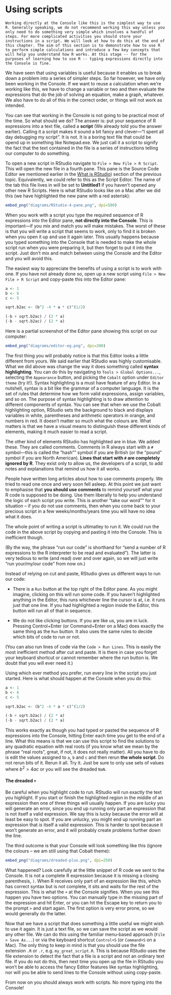 # Using scripts {#scripts}

```block
Working directly at the Console like this is the simplest way to use R. Generally speaking, we do not recommend working this way unless you only need to do something very simple which involves a handful of steps. For more complicated activities you should store your instructions in a script. We will look at how to do this at the end of this chapter. The aim of this section is to demonstrate how to use R to perform simple calculations and introduce a few key concepts that will help you understand how R works. At this stage -- for the purposes of learning how to use R -- typing expressions directly into the Console is fine.
```

We have seen that using variables is useful because it enables us to break down a problem into a series of simpler steps. So far however, we have only been working in the Console. If we want to reuse a calculation when we're working like this, we have to change a variable or two and then evaluate the expressions that do the job of solving an equation, make a graph, whatever. We also have to do all of this in the correct order, or things will not work as intended.

You can see that working in the Console is not going to be practical most of the time. So what should we do? The answer is: put your sequence of R expressions into a text file, called a __script__ (We already told you the answer earlier). Calling it a script makes it sound a bit fancy and clever---"I spent all day debugging my script". It is not. It is a boring text file that could be opend up in something like Notepad.exe. We just call it a script to signify the fact that the text contained in the file is a series of instructions telling our computer to do something.

To open a new script in RStudio navigate to `File > New File > R Script`. This will open the new file in a fourth pane. This pane is the Source Code Editor we mentioned earlier in the [What is RStudio]({{ site.baseurl }}/r-and-rstudio.html#what-is-rstudio)) section of the previous topic. Equivalently, we could refer to this as the Script Editor. The name of the tab this file lives in will be set to __Untitled1__ if you haven't opened any other new R Scripts. Here is what RStudio looks like on a Mac after we did this (we have highlighted the new pane with a red asterisk):

```r
embed_png("diagrams/RStudio-4-pane.png", dpi=500)
```

When you work with a script you type the required sequence of R expressions into the Editor pane, **not directly into the Console**. This is important---if you mix and match you will make mistakes. The worst of these is that you will write a script that seems to work, only to find it is broken when you open it up and use it again later. This usually happens because you typed something into the Console that is needed to make the whole script run when you were preparing it, but then forget to put it into the script. Just don't mix and match between using the Console and the Editor and you will avoid this.

The easiest way to appreciate the benefits of using a script is to work with one. If you have not already done so, open up a new script using `File > New File > R Script` and copy-paste this into the Editor pane:
```r
a <- 1
b <- 6
c <- 5

sqrt.b2ac <- (b^2 -4 * a * c)^(1/2)

(-b + sqrt.b2ac) / (2 * a)
(-b - sqrt.b2ac) / (2 * a)
```
Here is a partial screenshot of the Editor pane showing this script on our computer:

```r
embed_png("diagrams/editor-eg.png", dpi=200)
```

The first thing you will probably notice is that this Editor looks a little different from yours. We said earlier that RStudio was highly customisable. What we did above was change the way it does something called __syntax highlighting__. You can do this by navigating to `Tools > Global Options...`, selecting the `Appearance` button, and picking the `Cobalt` option under `Editor theme` (try it!). Syntax highlighting is a must have feature of any Editor. In a nutshell, syntax is a bit like the grammar of a computer language. It is the set of rules that determine how we form valid expressions, assign variables, and so on. The purpose of syntax highlighting is to draw attention to different components of syntax. You can see that when we use the Cobalt highlighting option, RStudio sets the background to black and displays variables in white, parentheses and arithmetic operators in orange, and numbers in red. It doesn't matter so much what the colours are. What matters is that we have a visual means to distinguish these different kinds of elements, making it much easier to read a script.

The other kind of elements RStudio has highlighted are in blue. We added these. They are called comments. Comments in R always start with a `#` symbol---this is called the "hash"" symbol if you are British (or the "pound" symbol if you are North American). **Lines that start with `#` are completely ignored by R**. They exist only to allow us, the developers of a script, to add notes and explanations that remind us how it all works. 

People have written long articles about how to use comments properly. We tried to read one once and very soon fell asleep. At this point we just want to emphasise that __you should use comments__ to remind yourself what your R code is supposed to be doing. Use them liberally to help you understand the logic of each script you write. This is another "take our word"" for it situation -- if you do not use comments, then when you come back to your precious script in a few weeks/months/years time you will have no idea what it does. 

The whole point of writing a script is ultimatley to run it. We could run the code in the above script by copying and pasting it into the Console. This is inefficient though. 

(By the way, the phrase "run our code" is shorthand for "send a number of R expressions to the R interpreter to be read and evaluated"). The latter is very tedious to write (and read) over and over again, so we will just write "run your/my/our code" from now on.)

Instead of relying on cut and paste, RStudio gives us different ways to run our code:

* There is a `Run` button at the top right of the Editor pane. As you might imagine, clicking on this will run some code. If you haven't highlighted anything in the Editor, this runs whichever line the cursor is at, i.e. it runs just that one line. If you had highlighted a region inside the Editor, this button will run all of that in sequence.

* We do not like clicking buttons. If you are like us, you are in luck. Pressing Control+Enter (or Command+Enter on a Mac) does exactly the same thing as the `Run` button. It also uses the same rules to decide which bits of code to run or not.

(You can also run lines of code via the `Code > Run Lines`. This is easily the most inefficient method after cut and paste. It is there in case you forget your keyboard shortcut or cannot remember where the run button is. We doubt that you will ever need it.)

Using which ever method you prefer, run every line in the script you just started. Here is what should happen at the Console when you do this:
```r
a <- 1
b <- 6
c <- 5

sqrt.b2ac <- (b^2 -4 * a * c)^(1/2)

(-b + sqrt.b2ac) / (2 * a)
(-b - sqrt.b2ac) / (2 * a)
```
This works exactly as though you had typed or pasted the sequence of R expressions into the Console, hitting Enter each time you get to the end of a line. What this means is that we can use this script to find the solutions to any quadratic equation with real roots (if you know what we mean by the phrase "real roots", great, if not, it does not really matter). All you have to do is edit the values assigned to `a`, `b` and `c` and then rerun **the whole script**. Do not rerun bits of it. Rerun it all. Try it. Just be sure to only use sets of values where $b^2 > 4ac$ or you will see the dreaded `NaN`.

<div class="warning-box">
#### The dreaded `+`
<div class="box-text">
Be careful when you highlight code to run. RStudio will run exactly the text you highlight. If you start or finish the highlighted region in the middle of an expression then one of three things will usually happen. If you are lucky you will generate an error, since you end up running only part an expression that is not itself a valid expression. We say this is lucky because the error will at least be easy to spot. If you are unlucky, you might end up running part an expression that _is_ itself a valid expression. This is harder to spot because it won't generate an error, and it will probably create problems further down the line. 

The third outcome is that your Console will look something like this (ignore the colours -- we am still using that Cobalt theme):

```r
embed_png("diagrams/dreaded-plus.png", dpi=250)
```

What happened? Look carefully at the little snippet of R code we sent to the Console. It is not a complete R expression because it is missing a closing parenthesis, `)`. When R receives only part of an expression like this, which has correct syntax but is not complete, it sits and waits for the rest of the expression. This is what the `+` at the Console signifies. When you see this happen you have two options. You can manually type in the missing part of the expression and hit Enter, or you can hit the Escape key to return you to the prompt `>` and start again. The first option is very error prone, so we would generally do the latter. 
</div>
</div>

Now that we have a script that does something a little useful we might wish to use it again. It is just a text file, so we can save the script as we would any other file. We can do this using the familiar menu-based approach (`File > Save As...`) or via the keyboard shortcut `Control+S` (or `Command+S` on a Mac). The only thing to keep in mind is that you should use the file extension `.R` or `.r`, e.g. `my_great_script.R`. This is because RStudio uses the file extension to detect the fact that a file is a script and not an ordinary text file. If you do not do this, then next time you open up the file in RStudio you won't be able to access the fancy Editor features like syntax highlighting, nor will you be able to send lines to the Console without using copy-paste.

From now on you should always work with scripts. No more typing into the Console!

